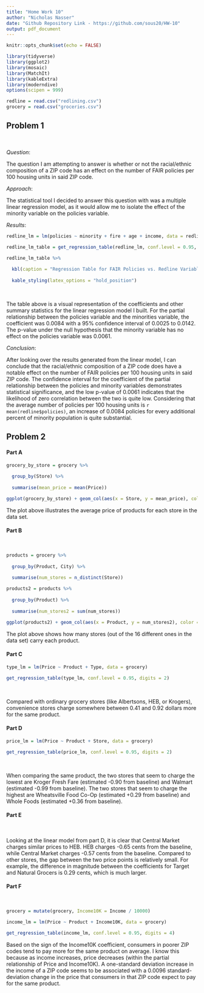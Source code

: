 ```yaml
---
title: "Home Work 10"
author: "Nicholas Nasser"
date: "Github Repository Link - https://github.com/sous20/HW-10"
output: pdf_document
---
```


```r

knitr::opts_chunk$set(echo = FALSE)

library(tidyverse)
library(ggplot2)
library(mosaic)
library(MatchIt)
library(kableExtra)
library(moderndive)
options(scipen = 999)

redline = read.csv("redlining.csv")
grocery = read.csv("groceries.csv")

```

## Problem 1

&nbsp;

*Question*: 

The question I am attempting to answer is whether or not the racial/ethnic composition of a ZIP code has an effect on the number of FAIR policies per 100 housing units in said ZIP code.

*Approach*: 

The statistical tool I decided to answer this question with was a multiple linear regression model, as it would allow me to isolate the effect of the minority variable on the policies variable. 

*Results*:

```r

redline_lm = lm(policies ~ minority + fire + age + income, data = redline)

redline_lm_table = get_regression_table(redline_lm, conf.level = 0.95, digits = 4)

redline_lm_table %>% 
  
  kbl(caption = "Regression Table for FAIR Policies vs. Redline Variables") %>%
    
  kable_styling(latex_options = "hold_position")

```

&nbsp;

The table above is a visual representation of the coefficients and other summary statistics for the linear regression model I built. For the partial relationship between the policies variable and the minorities variable, the coefficient was 0.0084 with a 95% confidence interval of 0.0025 to 0.0142. The p-value under the null hypothesis that the minority variable has no effect on the policies variable was 0.0061.   

*Conclusion*: 

After looking over the results generated from the linear model, I can conclude that the racial/ethnic composition of a ZIP code does have a notable effect on the number of FAIR policies per 100 housing units in said ZIP code. The confidence interval for the coefficient of the partial relationship between the policies and minority variables demonstrates statistical significance, and the low p-value of 0.0061 indicates that the likelihood of zero correlation between the two is quite low. Considering that the average number of policies per 100 housing units is `r mean(redline$policies)`, an increase of 0.0084 policies for every additional percent of minority population is quite substantial.

\newpage

## Problem 2

#### Part A

```r

grocery_by_store = grocery %>% 
  
  group_by(Store) %>%
  
  summarise(mean_price = mean(Price))

ggplot(grocery_by_store) + geom_col(aes(x = Store, y = mean_price), color = "black", fill = "khaki") + coord_flip() + labs(title = "Average Price of Products by Store", x = "Store", y = "Average Price")

```
The plot above illustrates the average price of products for each store in the data set.

#### Part B

&nbsp;

```r

products = grocery %>%
  
  group_by(Product, City) %>%
  
  summarise(num_stores = n_distinct(Store))

products2 = products %>%
  
  group_by(Product) %>%
  
  summarise(num_stores2 = sum(num_stores))

ggplot(products2) + geom_col(aes(x = Product, y = num_stores2), color = "black", fill = "khaki") + coord_flip() + labs(title = "Number of Stores Carrying Each Product", x = "Product", y = "Number of Stores")

```
The plot above shows how many stores (out of the 16 different ones in the data set) carry each product.

#### Part C

```r

type_lm = lm(Price ~ Product + Type, data = grocery)

get_regression_table(type_lm, conf.level = 0.95, digits = 2)

```

&nbsp;

Compared with ordinary grocery stores (like Albertsons, HEB, or Krogers), convenience stores charge somewhere between 0.41 and 0.92 dollars more for the same product.

#### Part D

```r

price_lm = lm(Price ~ Product + Store, data = grocery)

get_regression_table(price_lm, conf.level = 0.95, digits = 2)

```
&nbsp;

When comparing the same product, the two stores that seem to charge the lowest are Kroger Fresh Fare (estimated -0.90 from baseline) and Walmart (estimated -0.99 from baseline). The two stores that seem to charge the highest are Wheatsville Food Co-Op (estimated +0.29 from baseline) and Whole Foods (estimated +0.36 from baseline).

#### Part E

&nbsp;

Looking at the linear model from part D, it is clear that Central Market charges similar prices to HEB. HEB charges -0.65 cents from the baseline, while Central Market charges -0.57 cents from the baseline. Compared to other stores, the gap between the two price points is relatively small. For example, the difference in magnitude between the coefficients for Target and Natural Grocers is 0.29 cents, which is much larger.

#### Part F

&nbsp;

```r

grocery = mutate(grocery, Income10K = Income / 10000)

income_lm = lm(Price ~ Product + Income10K, data = grocery)

get_regression_table(income_lm, conf.level = 0.95, digits = 4)

```
Based on the sign of the Income10K coefficient, consumers in poorer ZIP codes tend to pay more for the same product on average. I know this because as income increases, price decreases (within the partial relationship of Price and Income10K). A one-standard deviation increase in the income of a ZIP code seems to be associated with a 0.0096 standard-deviation change in the price that consumers in that ZIP code expect to pay for the same product.











